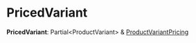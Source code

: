 
# PricedVariant

 **PricedVariant**: Partial&#60;ProductVariant&#62; & [ProductVariantPricing](../medusa.ProductVariantPricing/page.mdx)
